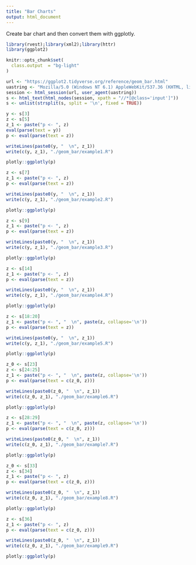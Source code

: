 ```yaml
---
title: "Bar Charts"
output: html_document
---
```

Create bar chart and then convert them with ggplotly.

```r
library(rvest);library(xml2);library(httr)
library(ggplot2)

knitr::opts_chunk$set(
  class.output  = "bg-light"
)
```

```r
url <- "https://ggplot2.tidyverse.org/reference/geom_bar.html"
uastring <- "Mozilla/5.0 (Windows NT 6.1) AppleWebKit/537.36 (KHTML, like Gecko) Chrome/88.0.4324.190 Safari/537.36"
session <- html_session(url, user_agent(uastring))
s <- html_text(html_nodes(session, xpath = "//*[@class='input']"))
s <- unlist(strsplit(s, split = '\n', fixed = TRUE))
```

```r
y <- s[3]
z <- s[5]
z_1 <- paste("p <- ", z)
eval(parse(text = y))
p <- eval(parse(text = z))
```

```r
writeLines(paste0(y, "  \n", z_1))
write(c(y, z_1), "./geom_bar/example1.R")
```

```r
plotly::ggplotly(p)
```

```r
z <- s[7]
z_1 <- paste("p <- ", z)
p <- eval(parse(text = z))
```

```r
writeLines(paste0(y, "  \n", z_1))
write(c(y, z_1), "./geom_bar/example2.R")
```

```r
plotly::ggplotly(p)
```

```r
z <- s[9]
z_1 <- paste("p <- ", z)
p <- eval(parse(text = z))
```

```r
writeLines(paste0(y, "  \n", z_1))
write(c(y, z_1), "./geom_bar/example3.R")
```

```r
plotly::ggplotly(p)
```

```r
z <- s[14]
z_1 <- paste("p <- ", z)
p <- eval(parse(text = z))
```

```r
writeLines(paste0(y, "  \n", z_1))
write(c(y, z_1), "./geom_bar/example4.R")
```

```r
plotly::ggplotly(p)
```

```r
z <- s[18:20]
z_1 <- paste("p <- ", "  \n", paste(z, collapse='\n'))
p <- eval(parse(text = z))
```

```r
writeLines(paste0(y, "  \n", z_1))
write(c(y, z_1), "./geom_bar/example5.R")
```

```r
plotly::ggplotly(p)
```

```r
z_0 <- s[23]
z <- s[24:25]
z_1 <- paste("p <- ", "  \n", paste(z, collapse='\n'))
p <- eval(parse(text = c(z_0, z)))
```

```r
writeLines(paste0(z_0, "  \n", z_1))
write(c(z_0, z_1), "./geom_bar/example6.R")
```

```r
plotly::ggplotly(p)
```

```r
z <- s[28:29]
z_1 <- paste("p <- ", "  \n", paste(z, collapse='\n'))
p <- eval(parse(text = c(z_0, z)))
```

```r
writeLines(paste0(z_0, "  \n", z_1))
write(c(z_0, z_1), "./geom_bar/example7.R")
```

```r
plotly::ggplotly(p)
```

```r
z_0 <- s[33]
z <- s[34]
z_1 <- paste("p <- ", z)
p <- eval(parse(text = c(z_0, z)))
```

```r
writeLines(paste0(z_0, "  \n", z_1))
write(c(z_0, z_1), "./geom_bar/example8.R")
```

```r
plotly::ggplotly(p)
```

```r
z <- s[36]
z_1 <- paste("p <- ", z)
p <- eval(parse(text = c(z_0, z)))
```

```r
writeLines(paste0(z_0, "  \n", z_1))
write(c(z_0, z_1), "./geom_bar/example9.R")
```

```r
plotly::ggplotly(p)
```